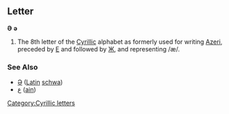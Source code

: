 ==Letter==
'''Ә''' '''ә'''

#The 8th letter of the [[Cyrillic]] alphabet as formerly used for writing [[Azeri]], preceded by [[Е]] and followed by [[Ж]], and representing /æ/.
===See Also===
*[[Ə]] ([[Latin]] [[schwa]])
*[[ع]] ([[ain]])
[[Category:Cyrillic letters]]